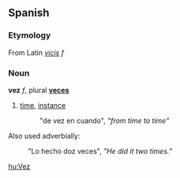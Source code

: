 ==Spanish==

===Etymology===
From Latin ''[[vicis]]'' ''f''

===Noun===
'''vez''' ''f'', plural '''[[veces]]'''

# [[time]], [[instance]]
#:  "de vez en cuando", ''"from time to time"''

Also used adverbially:
: "Lo hecho doz veces", ''"He did it two times."''

[[hu:Vez]]